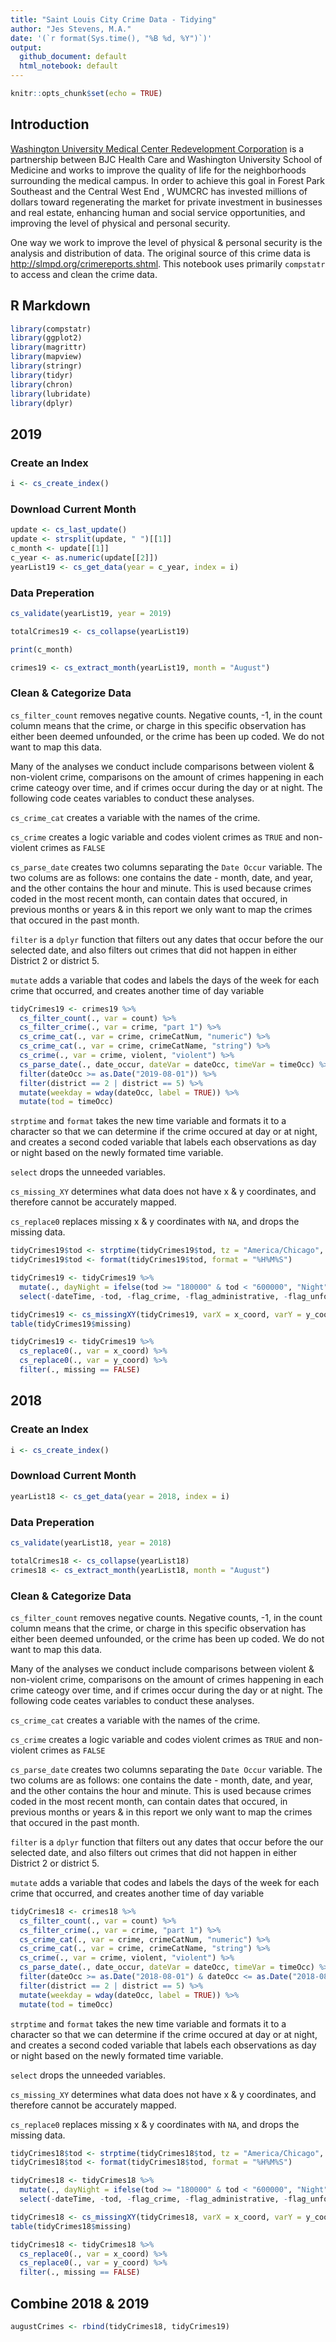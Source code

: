 ```yaml
---
title: "Saint Louis City Crime Data - Tidying"
author: "Jes Stevens, M.A."
date: '(`r format(Sys.time(), "%B %d, %Y")`)'
output:
  github_document: default
  html_notebook: default
---
```


```r
knitr::opts_chunk$set(echo = TRUE)
```

## Introduction 

[Washington University Medical Center Redevelopment Corporation](http://wumcrc.com) is a partnership between BJC Health Care and Washington University School of Medicine and works to improve the quality of life for the neighborhoods surrounding the medical campus. In order to achieve this goal in Forest Park Southeast and the Central West End , WUMCRC has invested millions of dollars toward regenerating the market for private investment in businesses and real estate, enhancing human and social service opportunities, and improving the level of physical and personal security.

One way we work to improve the level of physical & personal security is the analysis and distribution of data. The original source of this crime data is <http://slmpd.org/crimereports.shtml>. This notebook uses primarily `compstatr` to access and clean the crime data. 

## R Markdown

```r
library(compstatr)
library(ggplot2)
library(magrittr)
library(mapview)
library(stringr)
library(tidyr)
library(chron)
library(lubridate)
library(dplyr)
```

## 2019

### Create an Index

```r
i <- cs_create_index()
```

### Download Current Month

```r
update <- cs_last_update()
update <- strsplit(update, " ")[[1]]
c_month <- update[[1]]
c_year <- as.numeric(update[[2]])
yearList19 <- cs_get_data(year = c_year, index = i)
```

### Data Preperation

```r
cs_validate(yearList19, year = 2019)

```

```r
totalCrimes19 <- cs_collapse(yearList19)
```


```r
print(c_month)
```


```r
crimes19 <- cs_extract_month(yearList19, month = "August")
```


### Clean & Categorize Data 

`cs_filter_count` removes negative counts. Negative counts, -1, in the count column means that the crime, or charge in this specific observation has either been deemed unfounded, or the crime has been up coded. We do not want to map this data. 

Many of the analyses we conduct include comparisons between violent & non-violent crime, comparisons on the amount of crimes happening in each crime cateogy over time, and if crimes occur during the day or at night. The following code ceates variables to conduct these analyses. 

`cs_crime_cat` creates a variable with the names of the crime. 

`cs_crime` creates a logic variable and codes violent crimes as `TRUE` and non-violent crimes as `FALSE`

`cs_parse_date` creates two columns separating the `Date Occur` variable. The two colums are as follows: one contains the date - month, date, and year, and the other contains the hour and minute. This is used because crimes coded in the most recent month, can contain dates that occured, in previous months or years & in this report we only want to map the crimes that occured in the past month. 

`filter` is a `dplyr` function that filters out any dates that occur before the our selected date, and also filters out crimes that did not happen in either District 2 or district 5. 

`mutate` adds a variable that codes and labels the days of the week for each crime that occurred, and creates another time of day variable 

```r
tidyCrimes19 <- crimes19 %>% 
  cs_filter_count(., var = count) %>%
  cs_filter_crime(., var = crime, "part 1") %>%
  cs_crime_cat(., var = crime, crimeCatNum, "numeric") %>%
  cs_crime_cat(., var = crime, crimeCatName, "string") %>%
  cs_crime(., var = crime, violent, "violent") %>%
  cs_parse_date(., date_occur, dateVar = dateOcc, timeVar = timeOcc) %>%
  filter(dateOcc >= as.Date("2019-08-01")) %>%
  filter(district == 2 | district == 5) %>%
  mutate(weekday = wday(dateOcc, label = TRUE)) %>%
  mutate(tod = timeOcc)
```

`strptime` and `format` takes the new time variable and formats it to a character so that we can determine if the crime occured at day or at night, and creates a second coded variable that labels each observations as day or night based on the newly formated time variable. 

`select` drops the unneeded variables. 

`cs_missing_XY` determines what data does not have x & y coordinates, and therefore cannot be accurately mapped. 

`cs_replace0` replaces missing x & y coordinates with `NA`, and drops the missing data. 

```r
tidyCrimes19$tod <- strptime(tidyCrimes19$tod, tz = "America/Chicago", "%H:%M")
tidyCrimes19$tod <- format(tidyCrimes19$tod, format = "%H%M%S")

tidyCrimes19 <- tidyCrimes19 %>%
  mutate(., dayNight = ifelse(tod >= "180000" & tod < "600000", "Night", "Day")) %>% 
  select(-dateTime, -tod, -flag_crime, -flag_administrative, -flag_unfounded, -flag_cleanup)

tidyCrimes19 <- cs_missingXY(tidyCrimes19, varX = x_coord, varY = y_coord, newVar = missing)
table(tidyCrimes19$missing)

tidyCrimes19 <- tidyCrimes19 %>% 
  cs_replace0(., var = x_coord) %>%
  cs_replace0(., var = y_coord) %>% 
  filter(., missing == FALSE)
```

## 2018 

### Create an Index

```r
i <- cs_create_index()
```

### Download Current Month

```r
yearList18 <- cs_get_data(year = 2018, index = i)
```

### Data Preperation

```r
cs_validate(yearList18, year = 2018)
```

```r
totalCrimes18 <- cs_collapse(yearList18)
crimes18 <- cs_extract_month(yearList18, month = "August")
```

### Clean & Categorize Data 

`cs_filter_count` removes negative counts. Negative counts, -1, in the count column means that the crime, or charge in this specific observation has either been deemed unfounded, or the crime has been up coded. We do not want to map this data. 

Many of the analyses we conduct include comparisons between violent & non-violent crime, comparisons on the amount of crimes happening in each crime cateogy over time, and if crimes occur during the day or at night. The following code ceates variables to conduct these analyses. 

`cs_crime_cat` creates a variable with the names of the crime. 

`cs_crime` creates a logic variable and codes violent crimes as `TRUE` and non-violent crimes as `FALSE`

`cs_parse_date` creates two columns separating the `Date Occur` variable. The two colums are as follows: one contains the date - month, date, and year, and the other contains the hour and minute. This is used because crimes coded in the most recent month, can contain dates that occured, in previous months or years & in this report we only want to map the crimes that occured in the past month. 

`filter` is a `dplyr` function that filters out any dates that occur before the our selected date, and also filters out crimes that did not happen in either District 2 or district 5. 

`mutate` adds a variable that codes and labels the days of the week for each crime that occurred, and creates another time of day variable 

```r
tidyCrimes18 <- crimes18 %>% 
  cs_filter_count(., var = count) %>%
  cs_filter_crime(., var = crime, "part 1") %>%
  cs_crime_cat(., var = crime, crimeCatNum, "numeric") %>%
  cs_crime_cat(., var = crime, crimeCatName, "string") %>%
  cs_crime(., var = crime, violent, "violent") %>%
  cs_parse_date(., date_occur, dateVar = dateOcc, timeVar = timeOcc) %>%
  filter(dateOcc >= as.Date("2018-08-01") & dateOcc <= as.Date("2018-08-31")) %>%
  filter(district == 2 | district == 5) %>%
  mutate(weekday = wday(dateOcc, label = TRUE)) %>%
  mutate(tod = timeOcc)
```

`strptime` and `format` takes the new time variable and formats it to a character so that we can determine if the crime occured at day or at night, and creates a second coded variable that labels each observations as day or night based on the newly formated time variable. 

`select` drops the unneeded variables. 

`cs_missing_XY` determines what data does not have x & y coordinates, and therefore cannot be accurately mapped. 

`cs_replace0` replaces missing x & y coordinates with `NA`, and drops the missing data. 

```r
tidyCrimes18$tod <- strptime(tidyCrimes18$tod, tz = "America/Chicago", "%H:%M")
tidyCrimes18$tod <- format(tidyCrimes18$tod, format = "%H%M%S")

tidyCrimes18 <- tidyCrimes18 %>%
  mutate(., dayNight = ifelse(tod >= "180000" & tod < "600000", "Night", "Day")) %>% 
  select(-dateTime, -tod, -flag_crime, -flag_administrative, -flag_unfounded, -flag_cleanup)

tidyCrimes18 <- cs_missingXY(tidyCrimes18, varX = x_coord, varY = y_coord, newVar = missing)
table(tidyCrimes18$missing)

tidyCrimes18 <- tidyCrimes18 %>% 
  cs_replace0(., var = x_coord) %>%
  cs_replace0(., var = y_coord) %>% 
  filter(., missing == FALSE)
```


## Combine 2018 & 2019 

```r
augustCrimes <- rbind(tidyCrimes18, tidyCrimes19)
```

